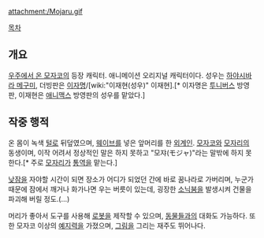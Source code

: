 attachment:/Mojaru.gif

[[목차]]

== 개요 ==
[[우주에서 온 모자코]]의 등장 캐릭터. 애니메이션 오리지널 캐릭터이다. 성우는 [[하야시바라 메구미]], 더빙판은 [[이자명]]/[wiki:"이재현(성우)" 이재현].[* 이자명은 [[투니버스]] 방영판, 이재현은 [[애니맥스]] 방영판의 성우를 맡았다.]

== 작중 행적 ==
온 몸이 녹색 [[털]]로 뒤덮였으며, [[웨이브]]를 넣은 앞머리를 한 [[외계인]]. [[모자코]]와 [[모자리]]의 동생이며, 이작 어려서 정상적인 말은 하지 못하고 "모쟈(モジャ)"라는 말밖에 하지 못한다.[* 주로 [[모자리]]가 [[통역]]을 맡는다.]

[[낮잠]]을 자야할 시간이 되면 장소가 어디가 되었던 간에 바로 꿈나라로 가버리며, 누군가 때문에 잠에서 깨거나 화가나면 우는 버릇이 있는데, 굉장한 [[소닉붐]]을 발생시켜 건물을 파괴해 버릴 정도.(...)

머리가 좋아서 도구를 사용해 [[로봇]]을 제작할 수 있으며, [[동물]]들과의 대화도 가능하다. 또한 모자코 이상의 [[예지력]]을 가졌으며, [[그림]]을 그리는 재주도 뛰어나다.
